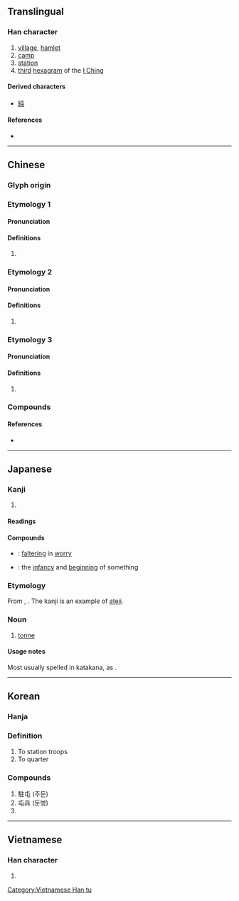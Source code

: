 {{character info/new}}
{{also|屰}}
==Translingual==

===Han character===
{{Han char|rn=45|rad=屮|as=01|sn=4|four=50717|canj=PU}}

# [[village]], [[hamlet]]
# [[camp]]
# [[station]]
# [[third]] [[hexagram]] of the [[I Ching]]

====Derived characters====
* [[純]]

====References====
* {{Han ref|kx=0304.110|dkj=07828|dj=0603.050|hdz=10013.020|uh=5C6F|ud=23663|bh=A4D9|bd=42201}}

----

==Chinese==

===Glyph origin===
{{Han etyl}}

===Etymology 1===
{{zh-forms}}

====Pronunciation====
{{zh-pron
|m=tún
|c=tyun4
|mn=qz:tûn/tw:tūn/xm,zz:thûn
|mc=y
|oc=y
|cat=
}}

====Definitions====
{{zh-hanzi}}

# {{rfdef|zh}}

===Etymology 2===
{{zh-forms}}

====Pronunciation====
{{zh-pron
|m=zhūn
|c=zeon1
|mn=tun
|mc=
|oc=
|cat=
}}

====Definitions====
{{zh-hanzi}}

# {{rfdef|zh}}

===Etymology 3===
{{zh-forms}}

====Pronunciation====
{{zh-pron
|m=chún
|c=seon4
|mc=
|oc=
|cat=
}}

====Definitions====
{{zh-hanzi}}

# {{zh-only|屯留|Chúnliú}}

===Compounds===
{{zh-der|大屯山|屯兵|屯剝|屯否|屯坎|屯墾|屯子|屯官|屯所|屯田|屯田制|屯留縣|屯積|屯積居奇|屯糧|屯糧積草|屯紮|屯聚|屯落|屯街塞巷|屯蹇|屯蹶否塞|屯邅|屯難|屯頭|屯駐|戹屯歌|殷殷屯屯|皇姑屯|積草屯糧|紛屯|草屯鎮|蜂屯蟻聚|蟻聚蜂屯|雲屯雨集|駐屯|黑河屯}}

====References====
* {{thcwdq}}

----

==Japanese==

===Kanji===
{{ja-kanji|grade=c|rs=屮01}}

# {{defn|lang=ja|sort=屮01}}

====Readings====
{{ja-readings|goon=[[ちゅん]] (chun), [[どん]] (don)|kanon=[[ちゅん]] (chun), [[とん]] (ton)|kun=[[たむろする]] (tamurosuru), [[たむろ]] (tamuro)}}

====Compounds====
{{der-top|Compounds}}
* {{ja-r|屯邅|ちゅんてん}}: [[faltering]] in [[worry]]
* {{ja-r|屯蒙|ちゅんもう}}: the [[infancy]] and [[beginning]] of something
{{der-bottom}}

===Etymology===
From {{etyl|en|ja}} {{m|en|ton}}, {{m|en|tonne}}. The kanji is an example of [[当て字|ateji]].

===Noun===
{{ja-noun|トン|とん}}

# [[tonne]]

====Usage notes====
Most usually spelled in katakana, as {{lang|ja|トン}}.

----

==Korean==

===Hanja===
{{ko-hanja|hangeul=[[둔]], [[준]]|rv=dun, jun|mr=tun, chun}}

===Definition===
# To station troops
# To quarter

===Compounds===
# 駐屯 (주둔)
# 屯兵 (둔병)
# {{defn|lang=ko|sort=屮01}}

----

==Vietnamese==

===Han character===
{{vi-readings|rs=屮01|hanviet=[[truân]], [[chồn]], [[đồn]], [[dồn]], [[nhún]], [[sồn]], [[thùn]], [[dùn]], [[đần]], [[đốn]], [[đún]], [[giỡn]], [[giùng]], [[tòn]]}}

# {{defn|lang=vi|sort=屮01}}

[[Category:Vietnamese Han tu]]
